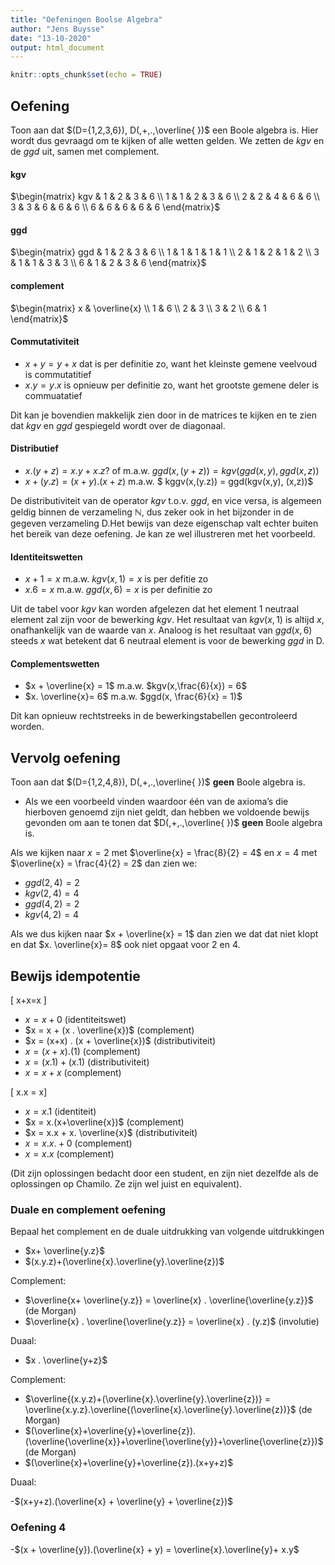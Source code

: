 ```yaml
---
title: "Oefeningen Boolse Algebra"
author: "Jens Buysse"
date: "13-10-2020"
output: html_document
---
```


```r
knitr::opts_chunk$set(echo = TRUE)
```

## Oefening

Toon aan dat $(D={1,2,3,6}), D(,+,.,\overline{ })$ een Boole algebra is. Hier wordt dus gevraagd om te kijken of alle wetten gelden. We zetten de $kgv$ en de $ggd$ uit, samen met complement. 

#### kgv
$\begin{matrix}
kgv & 1 & 2 & 3 & 6 \\
1   & 1 & 2 & 3 & 6 \\
2   & 2 & 4 & 6 & 6 \\
3   & 3 & 6 & 6 & 6 \\
6   & 6 & 6 & 6 & 6
\end{matrix}$

#### ggd
$\begin{matrix}
ggd & 1 & 2 & 3 & 6 \\
1   & 1 & 1 & 1 & 1 \\
2   & 1 & 2 & 1 & 2 \\
3   & 1 & 1 & 3 & 3 \\
6   & 1 & 2 & 3 & 6
\end{matrix}$

#### complement
$\begin{matrix}
x & \overline{x} \\
1 & 6 \\
2 & 3 \\
3 & 2 \\
6 & 1
\end{matrix}$


#### Commutativiteit
- $x + y = y + x$ dat is per definitie zo, want het kleinste gemene veelvoud is commutatitief
- $x.y = y.x$ is opnieuw per definitie zo, want het grootste gemene deler is commuatatief

Dit kan je bovendien makkelijk zien door in de matrices te kijken en te zien dat $kgv$ en $ggd$ gespiegeld wordt over de diagonaal.



#### Distributief
- $x. (y + z) = x.y + x.z?$ of m.a.w. $ggd(x,(y+z)) = kgv(ggd(x,y), ggd(x,z))$
- $x + (y.z) = (x + y) . (x + z)$ m.a.w. $ kggv(x,(y.z)) = ggd(kgv(x,y), (x,z))$ 

De distributiviteit van de operator $kgv$ t.o.v. $ggd$, en vice versa, is algemeen geldig binnen de verzameling $\mathbb{N}$, dus zeker ook in het bijzonder in de gegeven verzameling D.Het bewijs van deze eigenschap valt echter buiten het bereik van deze oefening. Je kan ze wel illustreren met het voorbeeld. 

#### Identiteitswetten
- $x+1 = x$ m.a.w. $kgv(x,1) = x$ is per defitie zo
- $x.6 = x$ m.a.w. $ggd(x, 6) = x$ is per definitie zo

Uit de tabel voor $kgv$ kan worden afgelezen dat het element 1 neutraal element zal zijn voor de bewerking $kgv$. Het resultaat van $kgv(x, 1)$ is altijd $x$, onafhankelijk van de waarde van $x$. Analoog is het resultaat van $ggd(x, 6)$ steeds $x$ wat betekent dat 6 neutraal element is voor de bewerking $ggd$ in D.

#### Complementswetten
- $x + \overline{x} = 1$ m.a.w. $kgv(x,\frac{6}{x}) = 6$
- $x. \overline{x}= 6$ m.a.w. $ggd(x, \frac{6}{x} = 1)$

Dit kan opnieuw rechtstreeks in de bewerkingstabellen gecontroleerd worden.

## Vervolg oefening
Toon aan dat $(D={1,2,4,8}), D(,+,.,\overline{ })$ **geen** Boole algebra is.

- Als we een voorbeeld vinden waardoor één van de axioma's die hierboven genoemd zijn niet geldt, dan hebben we voldoende bewijs gevonden om aan te tonen dat $D(,+,.,\overline{ })$ **geen** Boole algebra is.

Als we kijken naar $x = 2$ met $\overline{x} = \frac{8}{2} = 4$  en $x = 4$ met $\overline{x} = \frac{4}{2} = 2$ dan zien we:

- $ggd(2,4) = 2$
- $kgv(2,4) = 4$
- $ggd(4,2) = 2$
- $kgv(4,2) = 4$

Als we dus kijken naar $x + \overline{x} = 1$ dan zien we dat dat niet klopt en dat $x. \overline{x}= 8$ ook niet opgaat voor $2$ en $4$. 


## Bewijs idempotentie

\[ x+x=x \]

- $x = x + 0$ (identiteitswet)
- $x = x + (x . \overline{x})$ (complement)
- $x = (x+x) . (x + \overline{x})$ (distributiviteit)
- $x = (x+x) . (1)$ (complement)
- $x = (x.1) + (x.1)$ (distributiviteit)
- $x = x + x$ (complement)

\[ x.x = x\]

- $x = x.1$ (identiteit)
- $x = x.(x+\overline{x})$ (complement)
- $x = x.x + x. \overline{x}$ (distributiviteit)
- $x = x.x. + 0$ (complement)
- $x = x.x$ (complement)

(Dit zijn oplossingen bedacht door een student, en zijn niet dezelfde als de oplossingen op Chamilo. Ze zijn wel juist en equivalent).

### Duale en complement oefening
Bepaal het complement en de duale uitdrukking van volgende uitdrukkingen

- $x+ \overline{y.z}$
- $(x.y.z)+(\overline{x}.\overline{y}.\overline{z})$

Complement:

- $\overline{x+ \overline{y.z}} = \overline{x} . \overline{\overline{y.z}}$ (de Morgan)
- $\overline{x} . \overline{\overline{y.z}} = \overline{x} . (y.z)$ (involutie)

Duaal:

- $x . \overline{y+z}$

Complement: 

- $\overline{(x.y.z)+(\overline{x}.\overline{y}.\overline{z})} = \overline{x.y.z}.\overline{(\overline{x}.\overline{y}.\overline{z})}$ (de Morgan)
- $(\overline{x}+\overline{y}+\overline{z}). (\overline{\overline{x}}+\overline{\overline{y}}+\overline{\overline{z}})$ (de Morgan)
- $(\overline{x}+\overline{y}+\overline{z}).(x+y+z)$

Duaal:

-$(x+y+z).(\overline{x} + \overline{y} + \overline{z})$

### Oefening 4
-$(x + \overline{y}).(\overline{x} + y) = \overline{x}.\overline{y}+ x.y$ 








